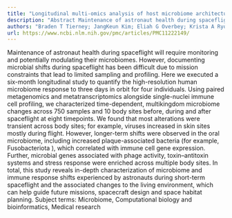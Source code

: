 ```yaml
---
title: "Longitudinal multi-omics analysis of host microbiome architecture and immune responses during short-term spaceflight"
description: "Abstract Maintenance of astronaut health during spaceflight will require monitoring and potentially modulating their microbiomes. However, documenting microbial shifts during spaceflight has been diff..."
authors: "Braden T Tierney; JangKeun Kim; Eliah G Overbey; Krista A Ryon; Jonathan Foox; Maria A Sierra; Chandrima Bhattacharya; Namita Damle; Deena Najjar; Jiwoon Park; J Sebastian Garcia Medina; Nadia Houerbi; Cem Meydan; Jeremy Wain Hirschberg; Jake Qiu; Ashley S Kleinman; Gabriel A Al-Ghalith; Matthew MacKay; Evan E Afshin; Raja Dhir; Joseph Borg; Christine Gatt; Nicholas Brereton; Benjamin P Readhead; Semir Beyaz; Kasthuri J Venkateswaran; Kelly Wiseman; Juan Moreno; Andrew M Boddicker; Junhua Zhao; Bryan R Lajoie; Ryan T Scott; Andrew Altomare; Semyon Kruglyak; Shawn Levy; George M Church; Christopher E Mason"
url: https://www.ncbi.nlm.nih.gov/pmc/articles/PMC11222149/
---
```


Maintenance of astronaut health during spaceflight will require monitoring and potentially modulating their microbiomes. However, documenting microbial shifts during spaceflight has been difficult due to mission constraints that lead to limited sampling and profiling. Here we executed a six-month longitudinal study to quantify the high-resolution human microbiome response to three days in orbit for four individuals. Using paired metagenomics and metatranscriptomics alongside single-nuclei immune cell profiling, we characterized time-dependent, multikingdom microbiome changes across 750 samples and 10 body sites before, during and after spaceflight at eight timepoints. We found that most alterations were transient across body sites; for example, viruses increased in skin sites mostly during flight. However, longer-term shifts were observed in the oral microbiome, including increased plaque-associated bacteria (for example, Fusobacteriota ), which correlated with immune cell gene expression. Further, microbial genes associated with phage activity, toxin–antitoxin systems and stress response were enriched across multiple body sites. In total, this study reveals in-depth characterization of microbiome and immune response shifts experienced by astronauts during short-term spaceflight and the associated changes to the living environment, which can help guide future missions, spacecraft design and space habitat planning. Subject terms: Microbiome, Computational biology and bioinformatics, Medical research
